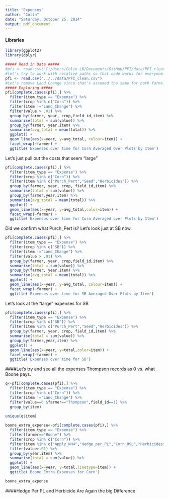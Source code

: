 ```yaml
---
title: "Expenses"
author: "Colin"
date: "Saturday, October 25, 2014"
output: pdf_document
---
```


#### Libraries 

```r
library(ggplot2)
library(dplyr)

##### Read in Data #####
#pfi <- read.csv("C:/Users/Colin LB/Documents/GitHub/PFI/data/PFI_clean.csv")
#let's try to work with relative paths so that code works for everyone.
pfi <- read.csv("../../data/PFI_clean.csv")
#Let's remove Land_Change since that's assumed the same for both farms.
##### Exploring #####
pfi[complete.cases(pfi),] %>% 
  filter(item_type == "Expense") %>%
  filter(crop %in% c("Corn")) %>%
  filter(item !="Land_Change") %>%
  filter(value > .01) %>%
  group_by(farmer, year, crop,field_id,item) %>%
  summarise(total = sum(value)) %>%
  group_by(farmer, year,item) %>%
  summarise(avg_total = mean(total)) %>%
  ggplot() +
  geom_line(aes(x=year, y=avg_total, colour=item)) +
  facet_wrap(~farmer) +
  ggtitle('Expenses over time for Corn Averaged Over Plots by Item')
```

Let's just pull out the costs that seem "large"

```r
pfi[complete.cases(pfi),] %>% 
  filter(item_type == "Expense") %>%
  filter(crop %in% c("Corn")) %>%
  filter(item %in% c("Purch_Pert","Seed","Herbicides")) %>%
  group_by(farmer, year, crop, field_id,item) %>%
  summarise(total = sum(value)) %>%
  group_by(farmer,year,item) %>%
  summarise(avg_total = mean(total)) %>%
  ggplot() +
  geom_line(aes(x=year, y=avg_total,color=item)) +
  facet_wrap(~farmer) +
  ggtitle('Expenses over time for Corn Averaged over Plots by Item')
```

Did we confirm what Purch_Pert is?  Let's look just at SB now.

```r
pfi[complete.cases(pfi),] %>% 
  filter(item_type == "Expense") %>%
  filter(crop %in% c("SB")) %>%
  filter(item !="Land_Change") %>%
  filter(value > .01) %>%
  group_by(farmer, year, crop,field_id,item) %>%
  summarise(total = sum(value)) %>%
  group_by(farmer, year,item) %>%
  summarise(avg_total = mean(total)) %>%
  ggplot() +
  geom_line(aes(x=year, y=avg_total, colour=item)) +
  facet_wrap(~farmer) +
  ggtitle('Expenses over time for SB Averaged Over Plots by Item')
```

Let's look at the "large" expenses for SB

```r
pfi[complete.cases(pfi),] %>% 
  filter(item_type == "Expense") %>%
  filter(crop %in% c("SB")) %>%
  filter(item %in% c("Purch_Pert","Seed","Herbicides")) %>%
  group_by(farmer, year, crop, field_id,item) %>%
  summarise(total = sum(value)) %>%
  group_by(farmer,year,item) %>%
  ggplot() +
  geom_line(aes(x=year, y=total,color=item)) +
  facet_wrap(~farmer) +
  ggtitle('Expenses over time for SB')
```

####Let's try and see all the expenses Thompson records as 0 vs. what Boone pays.

```r
q<-pfi[complete.cases(pfi),] %>% 
  filter(item_type == "Expense") %>%
  filter(crop %in% c("Corn")) %>%
  filter(item !="Land_Change") %>%
  filter(value==0 &farmer=="Thompson",field_id==1) %>%
  group_by(item)
  
unique(q$item)
```

```r
boone_extra_expense<-pfi[complete.cases(pfi),] %>% 
  filter(item_type == "Expense") %>%
  filter(farmer=="Boone") %>%
  filter(crop %in% c("Corn")) %>%
  filter(item %in% c("Apply_NH4","Hedge_per_PL","Corn_RSL","Herbicides","Spring_Tillage","Chop_StksCc","Spray_per_Walk","Purch_pert","Fall_Tillage")) %>%
  filter(value>.01) %>%
  group_by(year,item) %>%
  summarise(total = sum(value)) %>%
  ggplot() +
  geom_line(aes(x=year, y=total,linetype=item)) +
  ggtitle('Boone Extra Expenses for Corn')

boone_extra_expense
```

####Hedge Per PL and Herbicide Are Again the big Difference



